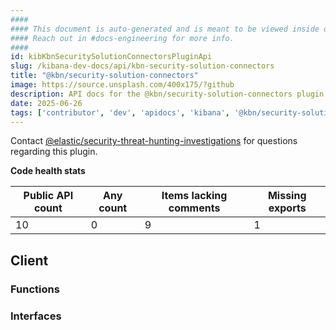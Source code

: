 ```yaml
---
####
#### This document is auto-generated and is meant to be viewed inside our experimental, new docs system.
#### Reach out in #docs-engineering for more info.
####
id: kibKbnSecuritySolutionConnectorsPluginApi
slug: /kibana-dev-docs/api/kbn-security-solution-connectors
title: "@kbn/security-solution-connectors"
image: https://source.unsplash.com/400x175/?github
description: API docs for the @kbn/security-solution-connectors plugin
date: 2025-06-26
tags: ['contributor', 'dev', 'apidocs', 'kibana', '@kbn/security-solution-connectors']
---
```




Contact [@elastic/security-threat-hunting-investigations](https://github.com/orgs/elastic/teams/security-threat-hunting-investigations) for questions regarding this plugin.

**Code health stats**

| Public API count  | Any count | Items lacking comments | Missing exports |
|-------------------|-----------|------------------------|-----------------|
| 10 | 0 | 9 | 1 |

## Client

### Functions
<DocDefinitionList data={kbnSecuritySolutionConnectorsObj.client.functions}/>

### Interfaces
<DocDefinitionList data={kbnSecuritySolutionConnectorsObj.client.interfaces}/>

